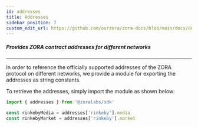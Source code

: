 ```yaml
---
id: addresses
title: Addresses
sidebar_position: 7
custom_edit_url: https://github.com/ourzora/zora-docs/blob/main/docs/developer-tools/zdk/addresses.mdx
---
```


##### Provides ZORA contract addresses for different networks

---

In order to reference the officially supported addresses of the ZORA protocol on different networks,
we provide a module for exporting the addresses as string constants.

To retrieve the addresses, simply import the module as shown below:

```js
import { addresses } from '@zoralabs/sdk'

const rinkebyMedia = addresses['rinkeby'].media
const rinkebyMarket = addresses['rinkeby'].market
```
